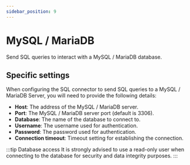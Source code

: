 ```yaml
---
sidebar_position: 9
---
```



# MySQL / MariaDB
Send SQL queries to interact with a MySQL / MariaDB database.

## Specific settings
When configuring the SQL connector to send SQL queries to a MySQL / MariaDB Server, you will need to provide the following
details:
- **Host**: The address of the MySQL / MariaDB server.
- **Port**: The MySQL / MariaDB server port (default is 3306).
- **Database**: The name of the database to connect to.
- **Username**: The username used for authentication.
- **Password**: The password used for authentication.
- **Connection timeout**: Timeout setting for establishing the connection.

:::tip Database access
It is strongly advised to use a read-only user when connecting to the database for security and data integrity purposes.
:::

<ItemSettings></ItemSettings>